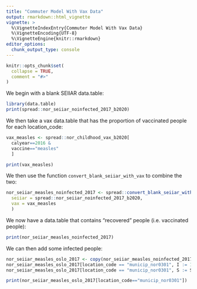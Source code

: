 ```yaml
---
title: "Commuter Model With Vax Data"
output: rmarkdown::html_vignette
vignette: >
  %\VignetteIndexEntry{Commuter Model With Vax Data}
  %\VignetteEncoding{UTF-8}
  %\VignetteEngine{knitr::rmarkdown}
editor_options: 
  chunk_output_type: console
---
```


```r
knitr::opts_chunk$set(
  collapse = TRUE,
  comment = "#>"
)
```

We begin with a blank SEIIAR data.table:

```r
library(data.table)
print(spread::nor_seiiar_noinfected_2017_b2020)
```

We then take a vax data.table that has the proportion of vaccinated people for each location_code:

```r
vax_measles <- spread::nor_childhood_vax_b2020[
  calyear==2016 & 
  vaccine=="measles"
  ]

print(vax_measles)
```

We then use the function `convert_blank_seiiar_with_vax` to combine the two:

```r
nor_seiiar_measles_noinfected_2017 <- spread::convert_blank_seiiar_with_vax(
  seiiar = spread::nor_seiiar_noinfected_2017_b2020, 
  vax = vax_measles
  )
```

We now have a data.table that contains "recovered" people (i.e. vaccinated people):

```r
print(nor_seiiar_measles_noinfected_2017)
```

We can then add some infected people:

```r
nor_seiiar_measles_oslo_2017 <- copy(nor_seiiar_measles_noinfected_2017)
nor_seiiar_measles_oslo_2017[location_code == "municip_nor0301", I := 10]
nor_seiiar_measles_oslo_2017[location_code == "municip_nor0301", S := S - I]

print(nor_seiiar_measles_oslo_2017[location_code=="municip_nor0301"])  
```
